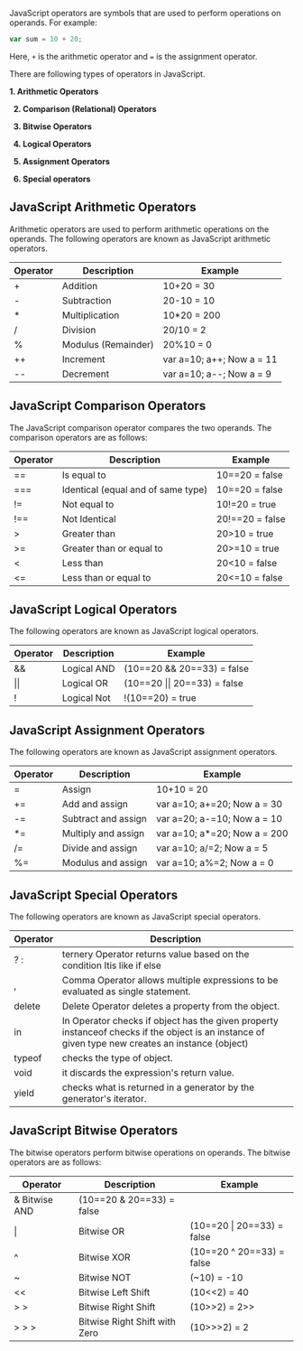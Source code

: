 JavaScript operators are symbols that are used to perform operations on operands. For example:

```js
var sum = 10 + 20;
```

Here, `+` is the arithmetic operator and `=` is the assignment operator.

There are following types of operators in JavaScript.

<strong>
1. Arithmetic Operators

2. Comparison (Relational) Operators

3. Bitwise Operators

4. Logical Operators

5. Assignment Operators

6. Special operators

</strong>

## JavaScript Arithmetic Operators

Arithmetic operators are used to perform arithmetic operations on the operands. The following operators are known as JavaScript arithmetic operators.

| Operator | Description         | Example                   |
| -------- | ------------------- | ------------------------- |
| +        | Addition            | 10+20 = 30                |
| -        | Subtraction         | 20-10 = 10                |
| \*       | Multiplication      | 10\*20 = 200              |
| /        | Division            | 20/10 = 2                 |
| %        | Modulus (Remainder) | 20%10 = 0                 |
| ++       | Increment           | var a=10; a++; Now a = 11 |
| --       | Decrement           | var a=10; a--; Now a = 9  |

## JavaScript Comparison Operators

The JavaScript comparison operator compares the two operands. The comparison operators are as follows:

| Operator | Description                        | Example         |
| -------- | ---------------------------------- | --------------- |
| ==       | Is equal to                        | 10==20 = false  |
| ===      | Identical (equal and of same type) | 10==20 = false  |
| !=       | Not equal to                       | 10!=20 = true   |
| !==      | Not Identical                      | 20!==20 = false |
| >        | Greater than                       | 20>10 = true    |
| >=       | Greater than or equal to           | 20>=10 = true   |
| \<       | Less than                          | 20\<10 = false  |
| \<=      | Less than or equal to              | 20\<=10 = false |

## JavaScript Logical Operators

The following operators are known as JavaScript logical operators.

| Operator | Description | Example                      |
| -------- | ----------- | ---------------------------- |
| &&       | Logical AND | (10==20 && 20==33) = false   |
| \|\|     | Logical OR  | (10==20 \|\| 20==33) = false |
| !        | Logical Not | !(10==20) = true             |

## JavaScript Assignment Operators

The following operators are known as JavaScript assignment operators.

| Operator | Description         | Example                       |
| -------- | ------------------- | ----------------------------- |
| =        | Assign              | 10+10 = 20                    |
| +=       | Add and assign      | var a=10; a+=20; Now a = 30   |
| -=       | Subtract and assign | var a=20; a-=10; Now a = 10   |
| \*=      | Multiply and assign | var a=10; a\*=20; Now a = 200 |
| \/=      | Divide and assign   | var a=10; a\/=2; Now a = 5    |
| \%=      | Modulus and assign  | var a=10; a\%=2; Now a = 0    |

## JavaScript Special Operators

The following operators are known as JavaScript special operators.

| Operator | Description |
| --- | --- |
| \? \: | ternery Operator returns value based on the condition Itis like if else |
| , | Comma Operator allows multiple expressions to be evaluated as single statement. |
| delete | Delete Operator deletes a property from the object. |
| in | In Operator checks if object has the given property instanceof checks if the object is an instance of given type new creates an instance (object) |
| typeof | checks the type of object. |
| void | it discards the expression's return value. |
| yield | checks what is returned in a generator by the generator's iterator. |

## JavaScript Bitwise Operators

The bitwise operators perform bitwise operations on operands. The bitwise operators are as follows:

| Operator      | Description                   | Example                    |
| ------------- | ----------------------------- | -------------------------- |
| & Bitwise AND | (10==20 & 20==33) = false     |
| \|            | Bitwise OR                    | (10==20 \| 20==33) = false |
| ^             | Bitwise XOR                   | (10==20 ^ 20==33) = false  |
| ~             | Bitwise NOT                   | (~10) = -10                |
| \<\<          | Bitwise Left Shift            | (10\<\<2) = 40             |
| \> \>         | Bitwise Right Shift           | (10\>\>2) = 2\>\>          |
| \> \> \>      | Bitwise Right Shift with Zero | (10\>\>\>2) = 2            |

